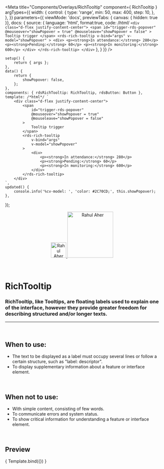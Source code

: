
<Meta
	title="Components/Overlays/RichTooltip"
	component={ RichTooltip }
	argTypes={{
		width: {
			control: {
				type: 'range',
				min: 50,
				max: 400,
				step: 10,
			},
		},
	}}
	parameters={{
		viewMode: 'docs',
		previewTabs: { canvas: { hidden: true }},
		docs: {
			source: {
				language: 'html',
				format:true,
				code: /*html*/ 
		`<div class="d-flex justify-content-center">
			<span
				id="trigger-rds-popover"
				@mouseover="showPopover = true"
				@mouseleave="showPopover = false"
			>
				Tooltip trigger
			</span>
			<rds-rich-tooltip
				v-bind="args"
				v-model="showPopover"
			>
				<div>
					<p><strong>In attendance:</strong> 280</p>
					<p><strong>Pending:</strong> 60</p>
					<p><strong>In monitoring:</strong> 600</p>
				</div>
			</rds-rich-tooltip>
		</div>`
			},
		}
	}}
/>

	setup() {
		return { args };
	},
	data() {
		return {
			showPopover: false,
		};
	},
	components: { rdsRichTooltip: RichTooltip, rdsButton: Button },
	template: /*html*/ `
		<div class="d-flex justify-content-center">
			<span
				id="trigger-rds-popover"
				@mouseover="showPopover = true"
				@mouseleave="showPopover = false"
			>
				Tooltip trigger
			</span>
			<rds-rich-tooltip
				v-bind="args"
				v-model="showPopover"
			>
				<div>
					<p><strong>In attendance:</strong> 280</p>
					<p><strong>Pending:</strong> 60</p>
					<p><strong>In monitoring:</strong> 600</p>
				</div>
			</rds-rich-tooltip>
		</div>
	`,
	updated() {
		console.info('%cv-model: ', 'color: #2C70CD;', this.showPopover);
	},
});

<div align="center" style={{display: 'flex'}}>
    <a href="https://rahulaher.netlify.app">
        <img src="https://rahulaher.netlify.app/img/logo/glyph-black-colored.svg" alt="Rahul Aher logo" width="50" />
        <img src="https://rahulaher.netlify.app/img/logo/word-black-colored.svg" alt="Rahul Aher" width="150" />
    </a>
</div>

<br />
<br />

# RichTooltip

### RichTooltip, like Tooltips, are floating labels used to explain one of the interface, however they provide greater freedom for describing structured and/or longer texts.
---
<br />

## When to use:
- The text to be displayed as a label must occupy several lines or follow a certain structure, such as "label: descriptor".
- To display supplementary information about a feature or interface element.


<br />

## When not to use:
- With simple content, consisting of few words.
- To communicate errors and system status.
- To show critical information for understanding a feature or interface element.

<br />

## Preview

<Canvas>
	<Story
		name="RichTooltip"
		args={{
			targetId: 'trigger-rds-popover',
			width: 250,
		}}
	>
		{ Template.bind({}) }
	</Story>
</Canvas>

<ArgsTable story="RichTooltip" />